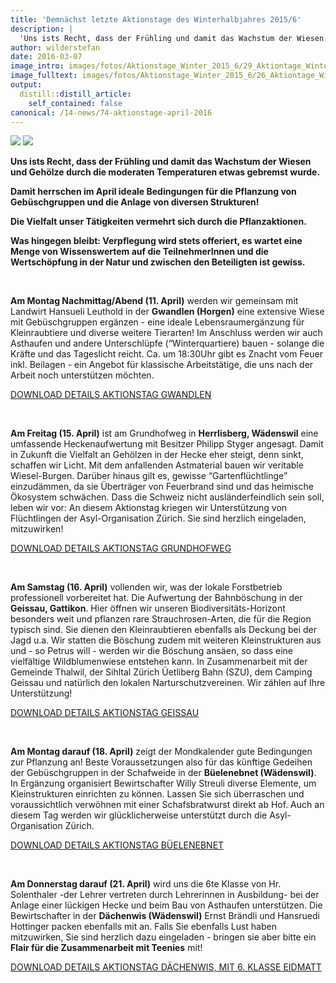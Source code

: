 ```yaml
---
title: 'Demnächst letzte Aktionstage des Winterhalbjahres 2015/6'
description: |
  'Uns ists Recht, dass der Frühling und damit das Wachstum der Wiesen und Gehölze durch die moderaten Temperaturen etwas gebremst wurde.  Damit herrschen im April ideale Bedingungen für die Pflanzung von Gebüschgruppen und die Anlage von diversen Strukturen! Die Vielfalt unser Tätigkeiten vermehrt sich durch die Pflanzaktionen. Weiterhin gilt: Verpflegung wird stets offeriert, es wartet eine Menge von Wissenswertem auf die TeilnehmerInnen und die Wertschöpfung in der Natur und zwischen den Beteiligten ist gewiss.  Clicken sie weiter für die Details zu den Aktionstagen - wir freuen uns auf ihr Mitwirken, auch halbtägige Einsätze sind sehr willkommen!'
author: wilderstefan
date: 2016-03-07
image_intro: images/fotos/Aktionstage_Winter_2015_6/29_Aktiontage_Winter15_6.JPG
image_fulltext: images/fotos/Aktionstage_Winter_2015_6/26_Aktiontage_Winter15_6.JPG
output:
  distill::distill_article:
    self_contained: false
canonical: /14-news/74-aktionstage-april-2016
---
```


![](images/fotos/Aktionstage_Winter_2015_6/29_Aktiontage_Winter15_6.JPG) <!--image_intro-->
![](images/fotos/Aktionstage_Winter_2015_6/26_Aktiontage_Winter15_6.JPG) <!--image_fulltext-->

**Uns ists Recht, dass der Frühling und damit das Wachstum der Wiesen
und Gehölze durch die moderaten Temperaturen etwas gebremst wurde. **

**Damit herrschen im April ideale Bedingungen für die Pflanzung von
Gebüschgruppen und die Anlage von diversen Strukturen!**

**Die Vielfalt unser Tätigkeiten vermehrt sich durch die
Pflanzaktionen.**

**Was hingegen bleibt: Verpflegung wird stets offeriert, es wartet eine
Menge von Wissenswertem auf die TeilnehmerInnen und die Wertschöpfung in
der Natur und zwischen den Beteiligten ist gewiss. **

 

**Am Montag Nachmittag/Abend (11. April)** werden wir gemeinsam mit
Landwirt Hansueli Leuthold in der **Gwandlen (Horgen)** eine extensive
Wiese mit Gebüschgruppen ergänzen - eine ideale Lebensraumergänzung für
Kleinraubtiere und diverse weitere Tierarten! Im Anschluss werden wir
auch Asthaufen und andere Unterschlüpfe ("Winterquartiere) bauen -
solange die Kräfte und das Tageslicht reicht. Ca. um 18:30Uhr gibt es
Znacht vom Feuer inkl. Beilagen - ein Angebot für klassische
Arbeitstätige, die uns nach der Arbeit noch unterstützen möchten. 

[DOWNLOAD DETAILS AKTIONSTAG
GWANDLEN](images/Einladungen/2016_04_11_Einladung_Gwandlen.pdf)

 

**Am Freitag (15. April)** ist am Grundhofweg in **Herrlisberg,
Wädenswil** eine umfassende Heckenaufwertung mit Besitzer Philipp Styger
angesagt. Damit in Zukunft die Vielfalt an Gehölzen in der Hecke eher
steigt, denn sinkt, schaffen wir Licht. Mit dem anfallenden Astmaterial
bauen wir veritable Wiesel-Burgen. Darüber hinaus gilt es, gewisse
"Gartenflüchtlinge" einzudämmen, da sie Überträger von Feuerbrand sind
und das heimische Ökosystem schwächen. Dass die Schweiz nicht
ausländerfeindlich sein soll, leben wir vor: An diesem Aktionstag
kriegen wir Unterstützung von Flüchtlingen der Asyl-Organisation
Zürich. Sie sind herzlich eingeladen, mitzuwirken! 

[DOWNLOAD DETAILS AKTIONSTAG
GRUNDHOFWEG](images/Einladungen/2016_04_15_Einladung_Grundhof.pdf)

 

**Am Samstag (16. April)** vollenden wir, was der lokale Forstbetrieb
professionell vorbereitet hat. Die Aufwertung der Bahnböschung in der
**Geissau, Gattikon**. Hier öffnen wir unseren Biodiversitäts-Horizont
besonders weit und pflanzen rare Strauchrosen-Arten, die für die Region
typisch sind. Sie dienen den Kleinraubtieren ebenfalls als Deckung bei
der Jagd u.a. Wir statten die Böschung zudem mit weiteren
Kleinstrukturen aus und - so Petrus will - werden wir die Böschung
ansäen, so dass eine vielfältige Wildblumenwiese entstehen kann. In
Zusammenarbeit mit der Gemeinde Thalwil, der Sihltal Zürich Üetliberg
Bahn (SZU), dem Camping Geissau und natürlich den lokalen
Narturschutzvereinen. Wir zählen auf Ihre Unterstützung! 

[DOWNLOAD DETAILS
AKTIONSTAG GEISSAU](images/Einladungen/2016_04_16_Einladung_Geissau.pdf)

 

**Am Montag darauf (18. April)** zeigt der Mondkalender gute Bedingungen
zur Pflanzung an! Beste Voraussetzungen also für das künftige Gedeihen
der Gebüschgruppen in der Schafweide in der **Büelenebnet (Wädenswil)**.
In Ergänzung organisiert Bewirtschafter Willy Streuli diverse Elemente,
um Kleinstrukturen einrichten zu können. Lassen Sie sich überraschen und
voraussichtlich verwöhnen mit einer Schafsbratwurst direkt ab Hof. Auch
an diesem Tag werden wir glücklicherweise unterstützt durch
die Asyl-Organisation Zürich. 

[DOWNLOAD DETAILS AKTIONSTAG
BÜELENEBNET](images/Einladungen/2016_04_18_Einladung_Buelenebnet.pdf)

 

**Am Donnerstag darauf (21. April)** wird uns die 6te Klasse von Hr.
Solenthaler -der Lehrer vertreten durch Lehrerinnen in Ausbildung- bei
der Anlage einer lückigen Hecke und beim Bau von Asthaufen unterstützen.
Die Bewirtschafter in der **Dächenwis (Wädenswil)** Ernst Brändli und
Hansruedi Hottinger packen ebenfalls mit an. Falls Sie ebenfalls Lust
haben mitzuwirken, Sie sind herzlich dazu eingeladen - bringen sie aber
bitte ein **Flair für die Zusammenarbeit mit Teenies** mit!

[DOWNLOAD DETAILS AKTIONSTAG DÄCHENWIS, MIT 6. KLASSE
EIDMATT](images/Einladungen/2016_04_21_Einladung_Daechenwis.pdf)

 

 

 

 

<!--http://wieselundco.ch/14-news/74-aktionstage-april-2016-->
